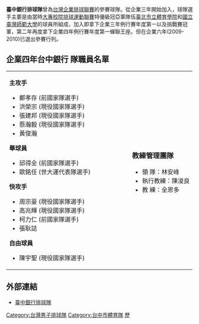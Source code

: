 '''臺中銀行排球隊'''曾為[[台灣|台灣]][[企業排球聯賽|企業排球聯賽]]的參賽球隊。從企業三年開始加入，球隊選手主要是由當時[[大專校院排球運動聯賽|大專校院排球運動聯賽]]特優級冠亞軍隊伍[[臺北市立體育學院|臺北市立體育學院]]和[[國立臺灣師範大學|國立臺灣師範大學]]的球員所組成，加入即拿下企業三年例行賽年度第一以及挑戰賽冠軍，第二年再度拿下企業四年例行賽年度第一蟬聯王座。但在企業六年(2009-2010)已退出參賽行列。

==企業四年台中銀行 隊職員名單==
{|
|valign="top"|
'''主攻手'''
*  鄭孝存 (前國家隊選手)
*  洪榮宗 (現役國家隊選手)
*  張建邦 (現役國家隊選手)
*  蔡瀚毅 (現役國家隊選手)
*  黃俊瀚
'''舉球員'''
*  邱得全 (前國家隊選手)
*  歐銘任 (世大運代表隊選手)
'''快攻手'''
*  周宗豪 (現役國家隊選手)
*  高兆輝 (現役國家隊選手)
*  柯力仁 (前國家隊選手)
*  張耿誌
'''自由球員'''
*  陳宇聖 (現役國家隊選手)

|width="80"| 
|valign="top"|
=== 教練管理團隊 ===
* 領    隊：林安峰
* 執行教練：陳浚良
* 教    練：全恩多
|}

==外部連結==
*[http://spaces.msn.com/tcbvolleyball/ 臺中銀行排球隊]{{Dead link|date=2019年10月 |bot=InternetArchiveBot |fix-attempted=yes }}

{{企業排球聯賽}}
{{體育小作品}}

[[Category:台灣男子排球隊|Category:台灣男子排球隊]]
[[Category:台中市體育隊|Category:台中市體育隊]]
[[Category:企業排球聯賽球隊|歷]]